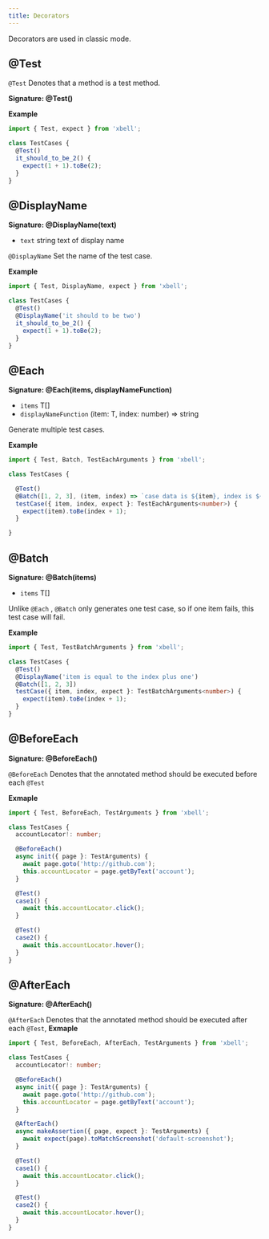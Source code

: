 ```yaml
---
title: Decorators
---
```


Decorators are used in classic mode.

## @Test

`@Test` Denotes that a method is a test method.

**Signature: @Test()**

**Example**

```typescript
import { Test, expect } from 'xbell';

class TestCases {
  @Test()
  it_should_to_be_2() {
    expect(1 + 1).toBe(2);
  }
}
```

## @DisplayName
**Signature: @DisplayName(text)**

- `text` <type>string</type> text of display name

`@DisplayName` Set the name of the test case.


**Example**

```typescript
import { Test, DisplayName, expect } from 'xbell';

class TestCases {
  @Test()
  @DisplayName('it should to be two')
  it_should_to_be_2() {
    expect(1 + 1).toBe(2);
  }
}
```

## @Each
**Signature: @Each(items, displayNameFunction)**

- `items` <type>T[]</type>
- `displayNameFunction` <type>(item: T, index: number) => string</type>

Generate multiple test cases.

**Example**
```typescript
import { Test, Batch, TestEachArguments } from 'xbell';

class TestCases {

  @Test()
  @Batch([1, 2, 3], (item, index) => `case data is ${item}, index is ${index}`)
  testCase({ item, index, expect }: TestEachArguments<number>) {
    expect(item).toBe(index + 1);
  }

}
```

## @Batch
**Signature: @Batch(items)**

- `items` <type>T[]</type>

Unlike `@Each` ,  `@Batch` only generates one test case, so if one item fails, this test case will fail.

**Example**
```typescript
import { Test, TestBatchArguments } from 'xbell';

class TestCases {
  @Test()
  @DisplayName('item is equal to the index plus one')
  @Batch([1, 2, 3])
  testCase({ item, index, expect }: TestBatchArguments<number>) {
    expect(item).toBe(index + 1);
  }
}

```

## @BeforeEach
**Signature: @BeforeEach()**

`@BeforeEach` Denotes that the annotated method should be executed before each `@Test`

**Exmaple**
```typescript
import { Test, BeforeEach, TestArguments } from 'xbell';

class TestCases {
  accountLocator!: number;

  @BeforeEach()
  async init({ page }: TestArguments) {
    await page.goto('http://github.com');
    this.accountLocator = page.getByText('account');
  }

  @Test()
  case1() {
    await this.accountLocator.click();
  }

  @Test()
  case2() {
    await this.accountLocator.hover();
  }
}

```


## @AfterEach
**Signature: @AfterEach()**

`@AfterEach` Denotes that the annotated method should be executed after each `@Test`,
**Exmaple**
```typescript
import { Test, BeforeEach, AfterEach, TestArguments } from 'xbell';

class TestCases {
  accountLocator!: number;

  @BeforeEach()
  async init({ page }: TestArguments) {
    await page.goto('http://github.com');
    this.accountLocator = page.getByText('account');
  }

  @AfterEach()
  async makeAssertion({ page, expect }: TestArguments) {
    await expect(page).toMatchScreenshot('default-screenshot');
  }

  @Test()
  case1() {
    await this.accountLocator.click();
  }

  @Test()
  case2() {
    await this.accountLocator.hover();
  }
}

```
